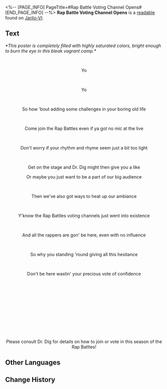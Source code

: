 <%-- [PAGE_INFO]
PageTitle=#Rap Battle Voting Channel Opens#
[END_PAGE_INFO] --%>
{{Readable Infobox
|id           = 098
|partIds      = 190223
|title        = 
|image        = Item Jarilo-VI Readable.png
|world        = Jarilo-VI
|parts        = 1
|author       = <!--to be added-->
|description  = A promotion image for a competition in the vagrant camp. You have plenty of reasons to suspect this was made by a certain rapper.
|part1        = Rap Battle Voting Channel Opens
|source1      = {{cx|Source missing}}
|characters   = 
|factions     = 
}}
'''Rap Battle Voting Channel Opens''' is a [[readable]] found on [[Jarilo-VI]].
<!--
==Location==
{{Map Embed|<map name>|<marker id>}}
-->
==Text==
''*This poster is completely filled with highly saturated colors, bright enough to burn the eye in this bleak vagrant camp.*''

<div align="center">{{Size|+4|The voting channel for the next season of Rap Battles has opened}}</div><br /><div align="center">{{Size|+4|Rap lovers, come one, come all!}}</div>

<div align="center">Yo</div><br /><div align="center">Yo</div><br /><div align="center">So how 'bout adding some challenges in your boring old life</div><br /><div align="center">Come join the Rap Battles even if ya got no mic at the live</div><br /><div align="center">Don't worry if your rhythm and rhyme seem just a bit too light</div><br /><div align="center">Get on the stage and Dr. Dig might then give you a like</div>

<div align="center">Or maybe you just want to be a part of our big audience</div><br /><div align="center">Then we've also got ways to heat up our ambiance</div><br /><div align="center"> Y'know the Rap Battles voting channels just went into existence</div><br /><div align="center">And all the rappers are gon' be here, even with no influence</div><br /><div align="center">So why you standing 'round giving all this hesitance</div><br /><div align="center">Don't be here wastin' your precious vote of confidence</div>

<div align="center">{{Size|+4|The brand-new season of the largest rap battle}}</div><br /><div align="center">{{Size|+4|in the history of the Svarog base is ON!}}</div><br /><div align="center">{{Size|+4|88 Degrees Bedrock? Doggie Spock? Big Daddy Invincible?}}</div><br /><div align="center">{{Size|+4|All the celebs are here for tonight's show!}}</div><br /><div align="center">{{Size|+4|Voting for contestants to stay or go?}}</div><br /><div align="center">{{Size|+4|Sing your heart out on the grand stage?}}</div><br /><div align="center">{{Size|+4|It's all up to you!}}</div>

<div align="center">Please consult Dr. Dig for details on how to join or vote in this season of the Rap Battles!</div>

<!--
==Trivia==
* 
-->
==Other Languages==
{{Other Languages
|en   = Rap Battle Voting Channel Opens
|zhs  = 说唱大战投票通道开启
|zht  = 饒舌大戰投票開始
|ja   = ラップ大会投票開始
|ko   = 랩 대전 투표 시작!
|es   = Abiertas las votaciones para las Batallas de Rap
|fr   = Ouverture des votes pour les battles de rap
|ru   = Открыто голосование рэп-баттла
|th   = เปิดช่องทางโหวตศึกดวลแร็ป
|vi   = Mở Kênh Bỏ Phiếu Đại Chiến Rap
|de   = Öffnung des Abstimmungskanals für Rap-Battle
|id   = Pembukaan Jalur Pemungutan Suara Perang Rap
|pt   = Abertura do Canal de Votação das Batalhas de Rap
}}

==Change History==
{{Change History|1.0}}